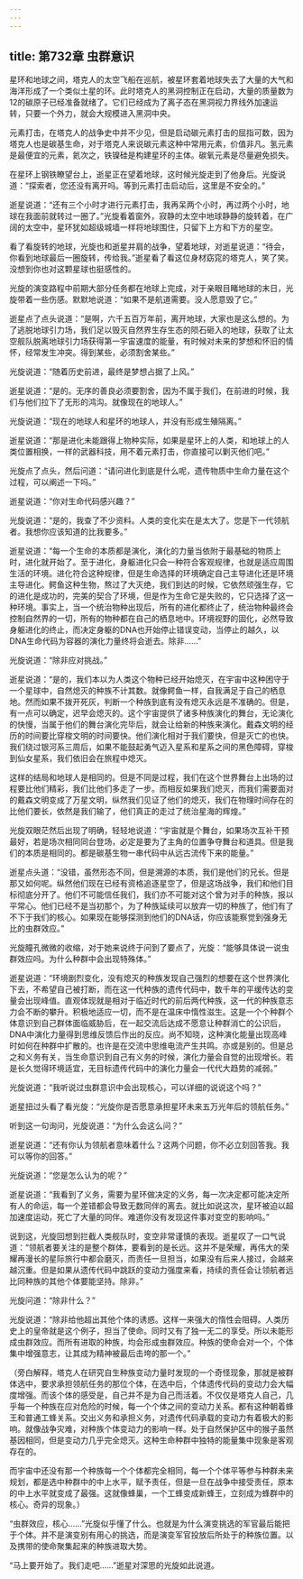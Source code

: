 ```yaml
---
---
---
```

title: 第732章 虫群意识
---



星环和地球之间，塔克人的太空飞船在巡航，被星环套着地球失去了大量的大气和海洋形成了一个类似土星的环。此时塔克人的黑洞控制正在启动，大量的质量数为12的碳原子已经准备就绪了。它们已经成为了离子态在黑洞视力界线外加速运转，只要一个外力，就会大规模进入黑洞中央。

元素打击，在塔克人的战争史中并不少见，但是启动碳元素打击的屈指可数，因为塔克人也是碳基生命，对于塔克人来说碳元素这种中常用元素，价值非凡。氢元素是最便宜的元素，氦次之，铁镍硅是构建星环的主体。碳氧元素是尽量避免损失。

在星环上钢铁瞭望台上，逝星正在望着地球，这时候光旋走到了他身后。光旋说道：“探索者，您还没有离开吗。等到元素打击启动后，这里是不安全的。”

逝星说道：“还有三个小时才进行元素打击，我再呆两个小时，再过两个小时，地球在我面前就转过一圈了。”光旋看着窗外，寂静的太空中地球静静的旋转着，在广阔的太空中，星环犹如超级城墙一样将地球围住，只留下上方和下方的星空。

看了看旋转的地球，光旋也和逝星并肩的战争，望着地球，对逝星说道：“待会，你看到地球最后一圈旋转，传给我。”逝星看了看这位身材窈窕的塔克人，笑了笑。没想到你也对这颗星球也挺感性的。

光旋的演变路程中前期大部分任务都在地球上完成，对于亲眼目睹地球的末日，光旋带着一些伤感。默默地说道：“如果不是航道需要。没人愿意毁了它。”

逝星点了点头说道：“是啊，六千五百万年前，离开地球，大家也是这么想的。为了逃脱地球引力场，我们足以毁灭自然界生存生态的陨石砸入的地球，获取了让太空舰队脱离地球引力场获得第一宇宙速度的能量，有时候对未来的梦想和怀旧的情怀，经常发生冲突。得到某些，必须割舍某些。”

光旋说道：“随着历史前进，最终是梦想占据了上风。”

逝星说道：“是的。无序的善良必须要割舍，因为不属于我们，在前进的时候，我们与他们拉下了无形的鸿沟。就像现在的地球人。”

光旋说道：“现在的地球人和星环的地球人，并没有形成生殖隔离。”

逝星说道：“那是进化未能跟得上物种实际，如果是星环上的人类，和地球上的人类位置相换，一样的武器科技，用不着元素打击，你直接可以剿灭他们吧。”

光旋点了点头，然后问道：“请问进化到底是什么呢，遗传物质中生命力量在这个过程，可以阐述一下吗。”

逝星说道：“你对生命代码感兴趣？”

光旋说道：“是的，我查了不少资料。人类的变化实在是太大了。您是下一代领航者。我想你应该知道的比我要多。”

逝星说道：“每一个生命的本质都是演化，演化的力量当依附于最基础的物质上时，进化就开始了。至于进化，身躯进化只会一种符合客观规律，也就是适应周围生活的环境。进化符合这种规律，但是生命选择的环境确定自己主导进化还是环境主导进化。鳄鱼这种生物，熬过了大灭绝，我们到达的时候，它依然顽强生存，它的进化是成功的，完美的契合了环境，但是作为生命它是失败的，它只选择了这一种环境。事实上，当一个统治物种出现后，所有的进化都终止了，统治物种最终会控制自然界的一切，所有的物种都在自己的栖息地中。环境视野的固化，必然导致身躯进化的终止，而决定身躯的DNA也开始停止错误变动，当停止的越久，以DNA生命代码为容器的演化力量终将会逝去。除非……”

光旋说道：“除非应对挑战。”

逝星说道：“是的，我们本以为人类这个物种已经开始熄灭，在宇宙中这种困守于一个星球中，自然熄灭的种族不计其数。就像鳄鱼一样，自我满足于自己的栖息地。然而如果不拨开死灰，判断一个种族到底有没有熄灭永远是不准确的。但是，有一点可以确定，迟早会熄灭的。这个宇宙提供了诸多种族演化的舞台，无论演化的快慢，当属于他们的舞台演化完毕后，就会让给新的种族来演化。戴森文明的经历的时间要比穿梭文明的时间要快。他们演化相对于我们要快，但是灭亡的也快。我们绕过银河系三周后，如果不能鼓起勇气迈入星系和星系之间的黑色障碍，穿梭到仙女星系，我们依旧会在旅程中熄灭。

这样的结局和地球人是相同的。但是不同是过程，我们在这个世界舞台上出场的过程要比他们精彩，我们比他们多走了一步。而相反如果我们熄灭，而我们需要面对的戴森文明变成了万星文明，纵然我们见证了他们的熄灭，我们在物理时间存在的比他们要长，依然是我们输了，他们真正的走过了统治星海的辉煌。”

光旋双眼茫然后出现了明确，轻轻地说道：“宇宙就是个舞台，如果场次互补干预最好，若是场次相同同台登场，必定是要为了主角的位置争夺舞台和道具。但是我们的本质是相同的。都是碳基生物一串代码中从远古流传下来的能量。”

逝星点头道：“没错，虽然形态不同，但是溯源的本质，我们是他们的兄长。但是那又如何呢。纵然他们现在已经有资格追逐星空了，但是这场战争，我们和他们目标彻底分开了。他们不可能信任我们，我们亦不可能对这个曾为对手的种族，报以平常心。他们已经不是当初那个，为了种族延续可以放弃一切的种族了，他们有了不下于我们的核心。如果现在能够探测到他们的DNA话，你应该能察觉到强身无比的虫群效应。”

光旋瞳孔微微的收缩，对于她来说终于问到了要点了，光旋：“能够具体说一说虫群效应吗。为什么种群中会出现特殊体。”

逝星说道：“环境剧烈变化，没有熄灭的种族发现自己强烈的想要在这个世界演化下去，不希望自己被打断，而在这一代种族的遗传代码中，数千年的平缓传达的变量会出现峰值。直观体现就是相对于临近时代的前后两代种族，这一代的种族意志力会不断的攀升。积极地适应一切，而不是在温床中惰性滋生。这是一个个种群个体意识到自己群体面临威胁后，在一起交流后达成不愿意让种群消亡的公识后，DNA中演化力量得到思维反馈后作出的反应。尚不知晓，这种演化能量出现高峰时如何在种群中扩散的。也许是在交流中思维电流产生共鸣。亦或是别的。但是总之和义务有关，当生命意识到自己有义务的时候，演化力量会自觉的出现增长。若是长久觉得环境适宜，无目标遗传代码中的演化力量会一代代大趋势的减弱。”

光旋说道：“我听说过虫群意识中会出现核心，可以详细的说说这个吗？”

逝星扭过头看了看光旋：“光旋你是否愿意承担星环未来五万光年后的领航任务。”

听到这一句询问，光旋说道：“为什么会这么问？”

逝星说道：“还有你认为领航者意味着什么？这两个问题，你不必立刻回答我。我可以等你的回答。”

光旋说道：“您是怎么认为的呢？”

逝星说道：“我看到了义务，需要为星环做决定的义务，每一次决定都可能决定所有人的命运，每一个差错都会导致无数同伴的离去。就比如说这次，星环被迫以超加速度运动，死亡了大量的同伴。难道你没有发现这件事对变空的影响吗。”

说到这，光旋回想到拦截人类舰队时，变空非常谨慎的表现。逝星叹了一口气说道：“领航者要关注的是整个群体，要看到的是长远。这并不是荣耀，再伟大的荣耀再漫长的星际旅行中都会磨灭，而责任一旦担当，如果没有后来人接过，会越来越沉重。但是如果从遗传代码中跳跃的变动力强度来看，持续的责任会让领航者远比同种族的其他个体要能坚持。除非。”

光旋问道：“除非什么？”

光旋说道：“除非给他超出其他个体的诱惑。这样一来强大的惰性会阻碍。人类历史上的皇帝就是这个例子，担当了使命。同时又有了独一无二的享受。所以未能形成虫群效应。而所有进取的种族，均会形成虫群效应。种族的使命会对一个，个体集中增强意志，让其成为精神被最后击垮的那一个。”

（旁白解释，塔克人在研究自生种族变动力量时发现的一个奇怪现象，那就是被群体选中，要求承担领航任务的那位个体，在选中后，个体遗传代码的变动力会大幅度增强。而该个体的感受是，自己并不是为自己而活着。不仅仅是塔克人自己，几乎每一个种族在应对危险的时候，每一个个体之间的变动力关系。都有这种朝着蜂王和普通工蜂关系。交出义务和承担义务，对遗传代码承载的变动力有着极大的影响。就像战争灾难，对种族个体变动力的影响一样。处于自然保护区中的猴子虽然基因相同，但是变动力几乎完全熄灭。这种生命种群中独特的能量集中现象是客观存在的。

而宇宙中还没有那一个种族每一个个体都完全相同，每一个个体平等参与种群未来规划，都是选中种群中的中上水平，赋予责任，但是一旦在战争中接受责任，原本的中上水平就变成了最强。这就像蜂巢，一个工蜂变成新蜂王，立刻成为蜂群中的核心。奇异的现象。）

“虫群效应，核心……”光旋似乎懂了什么。也就是为什么演变挑选的军官最后能把于个体。并不是演变别有用心的挑选，而是演变军官投放后所处于的种族位置。以及携带的使命聚集起来的种族进取大势。

“马上要开始了。我们走吧……”逝星对深思的光旋如此说道。